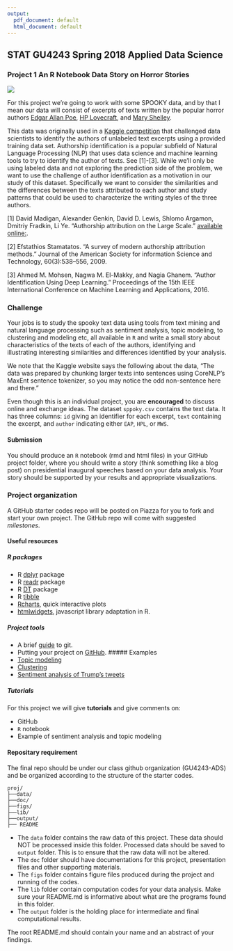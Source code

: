 ```yaml
---
output:
  pdf_document: default
  html_document: default
---
```

## STAT GU4243 Spring 2018 Applied Data Science
### Project 1 An R Notebook Data Story on Horror Stories

![](../figs/raven.jpeg)

For this project we're going to work with some SPOOKY data, and by that I mean our data will consist of excerpts of texts written by the popular horror authors [Edgar Allan Poe](https://en.wikipedia.org/wiki/Edgar_Allan_Poe), [HP Lovecraft](https://en.wikipedia.org/wiki/H._P._Lovecraft), and [Mary Shelley](https://en.wikipedia.org/wiki/Mary_Shelley).

This data was originally used in a [Kaggle competition](https://www.kaggle.com/c/spooky-author-identification) that challenged data scientists to identify the authors of unlabeled text excerpts using a provided training data set.  Authorship identification is a popular subfield of Natural Language Processing (NLP) that uses data science and machine learning tools to try to identify the author of texts. See [1]-[3].  While we'll only be using labeled data and not exploring the prediction side of the problem, we want to use the challenge of author identification as a motivation in our study of this dataset.  Specifically we want to consider the similarities and the differences between the texts attributed to each author and study patterns that could be used to characterize the writing styles of the three authors.

[1] David Madigan, Alexander Genkin, David D. Lewis, Shlomo Argamon, Dmitriy Fradkin, Li Ye. "Authorship attribution on the Large Scale." [available online:](http://dimacs.rutgers.edu/Research/MMS/PAPERS/authorid-csna05.pdf).

[2] Efstathios Stamatatos. "A survey of modern authorship attribution methods." Journal of the American Society for information Science and Technology, 60(3):538–556, 2009.

[3] Ahmed M. Mohsen, Nagwa M. El-Makky, and Nagia Ghanem. "Author Identification Using Deep Learning." Proceedings of the 15th IEEE International Conference on Machine Learning and Applications, 2016.

### Challenge 

Your jobs is to study the spooky text data using tools from text mining and natural language processing such as sentiment analysis, topic modeling, to clustering and modeling etc, all available in `R` and write a small story about characteristics of the texts of each of the authors, identifying and illustrating interesting similarities and differences identified by your analysis. 

We note that the Kaggle website says the following about the data, "The data was prepared by chunking larger texts into sentences using CoreNLP's MaxEnt sentence tokenizer, so you may notice the odd non-sentence here and there."

Even though this is an individual project, you are **encouraged** to discuss online and exchange ideas. 
The dataset `sppoky.csv`  contains the text data.  It has three columns: `id` giving an identifier for each excerpt, `text` containing the excerpt, and `author` indicating either `EAP`, `HPL`, or `MWS`. 

#### Submission
You should produce an `R` notebook (rmd and html files) in your GitHub project folder, where you should write a story (think something like a blog post) on presidential inaugural speeches based on your data analysis. Your story should be supported by your results and appropriate visualizations. 

### Project organization

A GitHub starter codes repo will be posted on Piazza for you to fork and start your own project. The GitHub repo will come with suggested *milestones*. 

#### Useful resources

##### R packages
* R [dplyr](https://cran.r-project.org/web/packages/dplyr/vignettes/dplyr.html) package
* R [readr](https://github.com/hadley/readr) package
* R [DT](http://www.htmlwidgets.org/showcase_datatables.html) package
* R [tibble](https://cran.r-project.org/web/packages/tibble/vignettes/tibble.html)
* [Rcharts](http://rcharts.io/gallery/), quick interactive plots
* [htmlwidgets](http://www.htmlwidgets.org/), javascript library adaptation in R. 

##### Project tools
* A brief [guide](http://rogerdudler.github.io/git-guide/) to git.
* Putting your project on [GitHub](https://guides.github.com/introduction/getting-your-project-on-github/).
##### Examples
+ [Topic modeling](https://cran.r-project.org/web/packages/topicmodels/vignettes/topicmodels.pdf)
+ [Clustering](http://www.statmethods.net/advstats/cluster.html)
+ [Sentiment analysis of Trump's tweets](https://www.r-bloggers.com/sentiment-analysis-on-donald-trump-using-r-and-tableau/)

##### Tutorials

For this project we will give **tutorials** and give comments on:

- GitHub
- `R` notebook
- Example of sentiment analysis and topic modeling


#### Repositary requirement

The final repo should be under our class github organization (GU4243-ADS) and be organized according to the structure of the starter codes. 

```
proj/
├──data/
├──doc/
├──figs/
├──lib/
├──output/
├── README
```
- The `data` folder contains the raw data of this project. These data should NOT be processed inside this folder. Processed data should be saved to `output` folder. This is to ensure that the raw data will not be altered. 
- The `doc` folder should have documentations for this project, presentation files and other supporting materials. 
- The `figs` folder contains figure files produced during the project and running of the codes. 
- The `lib` folder contain computation codes for your data analysis. Make sure your README.md is informative about what are the programs found in this folder. 
- The `output` folder is the holding place for intermediate and final computational results.

The root README.md should contain your name and an abstract of your findings. 



